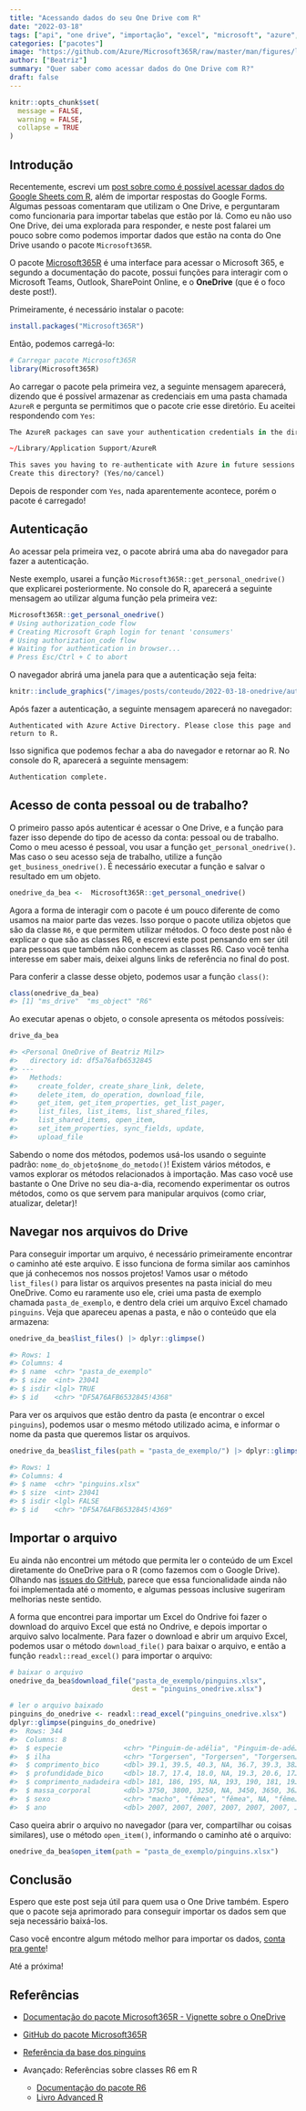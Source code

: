```yaml
---
title: "Acessando dados do seu One Drive com R"
date: "2022-03-18"
tags: ["api", "one drive", "importação", "excel", "microsoft", "azure", "Microsoft365R"]
categories: ["pacotes"]
image: "https://github.com/Azure/Microsoft365R/raw/master/man/figures/logo.png"
author: ["Beatriz"]
summary: "Quer saber como acessar dados do One Drive com R?"
draft: false
---
```


```r
knitr::opts_chunk$set(
  message = FALSE, 
  warning = FALSE, 
  collapse = TRUE
)
```

## Introdução

Recentemente, escrevi um [post sobre como é possível acessar dados do Google Sheets com R](https://blog.curso-r.com/posts/2022-03-08-googlesheets4/), além de importar respostas do Google Forms. Algumas pessoas comentaram que utilizam o One Drive, e perguntaram como funcionaria para importar tabelas que estão por lá. Como eu não uso One Drive, dei uma explorada para responder, e neste post falarei um pouco sobre como podemos importar dados que estão na conta do One Drive usando o pacote `Microsoft365R`.

O pacote [Microsoft365R](https://github.com/Azure/Microsoft365R) é uma interface para acessar o Microsoft 365, e segundo a documentação do pacote, possui funções para interagir com o Microsoft Teams, Outlook, SharePoint Online, e o **OneDrive** (que é o foco deste post!).

Primeiramente, é necessário instalar o pacote: 

```r
install.packages("Microsoft365R")
```

Então, podemos carregá-lo:

```r
# Carregar pacote Microsoft365R
library(Microsoft365R)
```


Ao carregar o pacote pela primeira vez, a seguinte mensagem aparecerá, dizendo que é possível armazenar as credenciais em uma pasta chamada `AzureR` e pergunta se permitimos que o pacote crie esse diretório. Eu aceitei respondendo com `Yes`:

```r
The AzureR packages can save your authentication credentials in the directory:

~/Library/Application Support/AzureR

This saves you having to re-authenticate with Azure in future sessions.
Create this directory? (Yes/no/cancel) 
```

Depois de responder com `Yes`, nada aparentemente acontece, porém o pacote é carregado!

## Autenticação

Ao acessar pela primeira vez, o pacote abrirá uma aba do navegador para fazer a autenticação.

Neste exemplo, usarei a função `Microsoft365R::get_personal_onedrive()` que explicarei posteriormente. No console do R, aparecerá a seguinte mensagem ao utilizar alguma função pela primeira vez:

```r
Microsoft365R::get_personal_onedrive()
# Using authorization_code flow
# Creating Microsoft Graph login for tenant 'consumers'
# Using authorization_code flow
# Waiting for authentication in browser...
# Press Esc/Ctrl + C to abort
```

O navegador abrirá uma janela para que a autenticação seja feita:

```r
knitr::include_graphics("/images/posts/conteudo/2022-03-18-onedrive/auth-onedrive.png")
```


Após fazer a autenticação, a seguinte mensagem aparecerá no navegador: 

```
Authenticated with Azure Active Directory. Please close this page and return to R.
```

Isso significa que podemos fechar a aba do navegador e retornar ao R. No console do R, aparecerá a seguinte mensagem:

```r
Authentication complete.
```

## Acesso de conta pessoal ou de trabalho?

O primeiro passo após autenticar é acessar o One Drive, e a função para fazer isso depende do tipo de acesso da conta: pessoal ou de trabalho. Como o meu acesso é pessoal, vou usar a função `get_personal_onedrive()`. Mas caso o seu acesso seja de trabalho, utilize a função `get_business_onedrive()`. É necessário executar a função e salvar o resultado em um objeto.

```r
onedrive_da_bea <-  Microsoft365R::get_personal_onedrive()
```
Agora a forma de interagir com o pacote  é um pouco diferente de como usamos na maior parte das vezes. Isso porque o pacote utiliza objetos que são da classe `R6`, e que permitem utilizar métodos. O foco deste post não é explicar o que são as classes  R6, e escrevi este post pensando em ser útil para pessoas que também não conhecem as classes R6. Caso você tenha interesse em saber mais, deixei alguns links de referência no final do post.

Para conferir a classe desse objeto, podemos usar a função `class()`:

```r
class(onedrive_da_bea)
#> [1] "ms_drive"  "ms_object" "R6"  
```
Ao executar apenas o objeto, o console apresenta os métodos possíveis:
```r
drive_da_bea

#> <Personal OneDrive of Beatriz Milz>
#>   directory id: df5a76afb6532845 
#> ---
#>   Methods:
#>     create_folder, create_share_link, delete,
#>     delete_item, do_operation, download_file,
#>     get_item, get_item_properties, get_list_pager,
#>     list_files, list_items, list_shared_files,
#>     list_shared_items, open_item,
#>     set_item_properties, sync_fields, update,
#>     upload_file
```

Sabendo o nome dos métodos, podemos usá-los usando o seguinte padrão: `nome_do_objeto$nome_do_metodo()`! Existem vários métodos, e vamos explorar os métodos relacionados à importação. Mas caso você use bastante o One Drive no seu dia-a-dia, recomendo experimentar os outros métodos, como os que servem para manipular arquivos (como criar, atualizar, deletar)!

## Navegar nos arquivos do Drive

Para conseguir importar um arquivo, é necessário primeiramente encontrar o caminho até este arquivo. E isso funciona de forma similar aos caminhos que já conhecemos nos nossos projetos!
Vamos usar o método `list_files()` para listar os arquivos presentes na pasta inicial do meu OneDrive. Como eu raramente uso ele, criei uma pasta de exemplo chamada `pasta_de_exemplo`, e dentro dela criei um arquivo Excel chamado `pinguins`. Veja que apareceu apenas a pasta, e não o conteúdo que ela armazena:

```r
onedrive_da_bea$list_files() |> dplyr::glimpse()

#> Rows: 1
#> Columns: 4
#> $ name  <chr> "pasta_de_exemplo"
#> $ size  <int> 23041
#> $ isdir <lgl> TRUE
#> $ id    <chr> "DF5A76AFB6532845!4368"
```


Para ver os arquivos que estão dentro da pasta (e encontrar o excel `pinguins`), podemos usar o mesmo método utilizado acima, e informar o nome da pasta que queremos listar os arquivos.

```r
onedrive_da_bea$list_files(path = "pasta_de_exemplo/") |> dplyr::glimpse()

#> Rows: 1
#> Columns: 4
#> $ name  <chr> "pinguins.xlsx"
#> $ size  <int> 23041
#> $ isdir <lgl> FALSE
#> $ id    <chr> "DF5A76AFB6532845!4369"
```

## Importar o arquivo

Eu ainda não encontrei um método que permita ler o conteúdo de um Excel diretamente do OneDrive para o R (como fazemos com o Google Drive). Olhando nas [issues do GitHub](https://github.com/Azure/Microsoft365R), parece que essa funcionalidade ainda não foi implementada até o momento, e algumas pessoas inclusive sugeriram melhorias neste sentido.

A forma que encontrei para importar um Excel do Ondrive foi fazer o download do arquivo Excel que está no Ondrive, e depois importar o arquivo salvo localmente. Para fazer o download e abrir um arquivo Excel, podemos usar o método `download_file()` para baixar o arquivo, e então a função `readxl::read_excel()` para importar o arquivo:


```r
# baixar o arquivo
onedrive_da_bea$download_file("pasta_de_exemplo/pinguins.xlsx", 
                              dest = "pinguins_onedrive.xlsx")

# ler o arquivo baixado
pinguins_do_onedrive <- readxl::read_excel("pinguins_onedrive.xlsx")
dplyr::glimpse(pinguins_do_onedrive)
#>  Rows: 344
#>  Columns: 8
#>  $ especie               <chr> "Pinguim-de-adélia", "Pinguim-de-adé…
#>  $ ilha                  <chr> "Torgersen", "Torgersen", "Torgersen…
#>  $ comprimento_bico      <dbl> 39.1, 39.5, 40.3, NA, 36.7, 39.3, 38…
#>  $ profundidade_bico     <dbl> 18.7, 17.4, 18.0, NA, 19.3, 20.6, 17…
#>  $ comprimento_nadadeira <dbl> 181, 186, 195, NA, 193, 190, 181, 19…
#>  $ massa_corporal        <dbl> 3750, 3800, 3250, NA, 3450, 3650, 36…
#>  $ sexo                  <chr> "macho", "fêmea", "fêmea", NA, "fême…
#>  $ ano                   <dbl> 2007, 2007, 2007, 2007, 2007, 2007, …
```


Caso queira abrir o arquivo no navegador (para ver, compartilhar ou coisas similares), use o método `open_item()`, informando o caminho até o arquivo:

```r
onedrive_da_bea$open_item(path = "pasta_de_exemplo/pinguins.xlsx") 
```

## Conclusão

Espero que este post seja útil para quem usa o One Drive também. Espero que o pacote seja aprimorado para conseguir importar os dados sem que seja necessário baixá-los.

Caso você encontre algum método melhor para importar os dados, [conta pra gente](https://discourse.curso-r.com/)! 


Até a próxima!

## Referências


- [Documentação do pacote Microsoft365R - Vignette sobre o OneDrive](https://cran.r-project.org/web/packages/Microsoft365R/vignettes/od_sp.html)

- [GitHub do pacote Microsoft365R](https://github.com/Azure/Microsoft365R)

- [Referência da base dos pinguins](https://allisonhorst.github.io/palmerpenguins/)

- Avançado: Referências sobre classes R6 em R
  - [Documentação do pacote R6](https://r6.r-lib.org/articles/Introduction.html)
  - [Livro Advanced R](https://adv-r.hadley.nz/r6.html)
  
